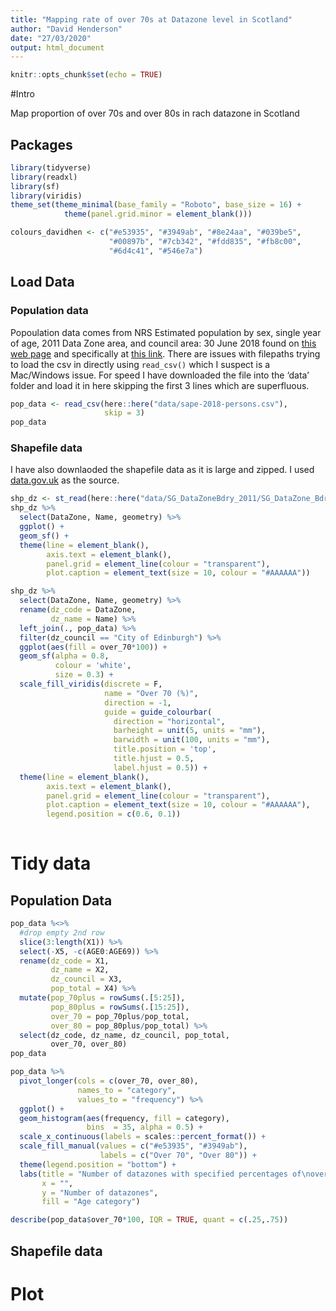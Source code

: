 ```yaml
---
title: "Mapping rate of over 70s at Datazone level in Scotland"
author: "David Henderson"
date: "27/03/2020"
output: html_document
---
```


```r
knitr::opts_chunk$set(echo = TRUE)
```

#Intro

Map proportion of over 70s and over 80s in rach datazone in Scotland

## Packages

```r
library(tidyverse)
library(readxl)
library(sf)
library(viridis)
theme_set(theme_minimal(base_family = "Roboto", base_size = 16) +
            theme(panel.grid.minor = element_blank()))

colours_davidhen <- c("#e53935", "#3949ab", "#8e24aa", "#039be5",
                      "#00897b", "#7cb342", "#fdd835", "#fb8c00",
                      "#6d4c41", "#546e7a")
```


## Load Data

### Population data

Popoulation data comes from NRS Estimated population by sex, single year of age, 2011 Data Zone area, and council area: 30 June 2018 found on [this web page](https://www.nrscotland.gov.uk/statistics-and-data/statistics/statistics-by-theme/population/population-estimates/2011-based-special-area-population-estimates/small-area-population-estimates/time-series#2018) and specifically at [this link](https://www.nrscotland.gov.uk/files//statistics/population-estimates/sape-time-series/persons/sape-2018-persons.csv). There are issues with filepaths trying to load the csv in directly using `read_csv()` which I suspect is a Mac/Windows issue. For speed I have downloaded the file into the 'data' folder and load it in here skipping the first 3 lines which are superfluous. 

```r
pop_data <- read_csv(here::here("data/sape-2018-persons.csv"), 
                     skip = 3)
pop_data
```

### Shapefile data

I have also downlaoded the shapefile data as it is large and zipped. I used [data.gov.uk](https://data.gov.uk/dataset/ab9f1f20-3b7f-4efa-9bd2-239acf63b540/data-zone-boundaries-2011) as the source. 

```r
shp_dz <- st_read(here::here("data/SG_DataZoneBdry_2011/SG_DataZone_Bdry_2011.shp"))
shp_dz %>% 
  select(DataZone, Name, geometry) %>% 
  ggplot() +
  geom_sf() +
  theme(line = element_blank(),
        axis.text = element_blank(),
        panel.grid = element_line(colour = "transparent"),
        plot.caption = element_text(size = 10, colour = "#AAAAAA")) 
```


```r
shp_dz %>% 
  select(DataZone, Name, geometry) %>% 
  rename(dz_code = DataZone,
         dz_name = Name) %>% 
  left_join(., pop_data) %>% 
  filter(dz_council == "City of Edinburgh") %>% 
  ggplot(aes(fill = over_70*100)) +
  geom_sf(alpha = 0.8,
          colour = 'white',
          size = 0.3) +
  scale_fill_viridis(discrete = F,
                     name = "Over 70 (%)",
                     direction = -1,
                     guide = guide_colourbar(
                       direction = "horizontal",
                       barheight = unit(5, units = "mm"),
                       barwidth = unit(100, units = "mm"),
                       title.position = 'top',
                       title.hjust = 0.5,
                       label.hjust = 0.5)) +
  theme(line = element_blank(),
        axis.text = element_blank(),
        panel.grid = element_line(colour = "transparent"),
        plot.caption = element_text(size = 10, colour = "#AAAAAA"),
        legend.position = c(0.6, 0.1)) 
  
```


# Tidy data

## Population Data

```r
pop_data %<>% 
  #drop empty 2nd row
  slice(3:length(X1)) %>% 
  select(-X5, -c(AGE0:AGE69)) %>% 
  rename(dz_code = X1,
         dz_name = X2,
         dz_council = X3,
         pop_total = X4) %>% 
  mutate(pop_70plus = rowSums(.[5:25]),
         pop_80plus = rowSums(.[15:25]),
         over_70 = pop_70plus/pop_total,
         over_80 = pop_80plus/pop_total) %>%
  select(dz_code, dz_name, dz_council, pop_total, 
         over_70, over_80)
pop_data
```

```r
pop_data %>% 
  pivot_longer(cols = c(over_70, over_80), 
               names_to = "category",
               values_to = "frequency") %>% 
  ggplot() +
  geom_histogram(aes(frequency, fill = category), 
                 bins  = 35, alpha = 0.5) +
  scale_x_continuous(labels = scales::percent_format()) +
  scale_fill_manual(values = c("#e53935", "#3949ab"), 
                    labels = c("Over 70", "Over 80")) +
  theme(legend.position = "bottom") +
  labs(title = "Number of datazones with specified percentages of\nover 70s and 80s",
       x = "",
       y = "Number of datazones",
       fill = "Age category")
```

```r
describe(pop_data$over_70*100, IQR = TRUE, quant = c(.25,.75))
```



## Shapefile data

# Plot
